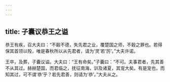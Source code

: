 ```yaml
---
---
---
```

title: 子囊议恭王之谥
---


恭王有疾，召大夫曰：“不穀不德，失先君之业，覆楚国之师，不穀之罪也。若得保其首领以殁，唯是春秋所以从先君者，请为‘灵’若‘厉’。”大夫许诺。

王卒，及葬，子囊议谥。大夫曰：“王有命矣。”子囊曰：“不可。夫事君者，先其善不从其过。赫赫楚国，而君临之，抚征南海，训及诸夏，其宠大矣。有是宠也，而知其过，可不谓‘恭’乎？若先君善，则请为‘恭’。”大夫从之。

